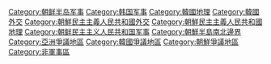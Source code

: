 {{Commonscat|Demilitarized Zone of Korea}}
{{Catmore}}

{{DEFAULTSORT:D.M.Z.}}
[[Category:朝鲜半岛军事|Category:朝鲜半岛军事]]
[[Category:韩国军事|Category:韩国军事]]
[[Category:韓國地理|Category:韓國地理]]
[[Category:韓國外交|Category:韓國外交]]
[[Category:朝鮮民主主義人民共和國外交|Category:朝鮮民主主義人民共和國外交]]
[[Category:朝鮮民主主義人民共和國地理|Category:朝鮮民主主義人民共和國地理]]
[[Category:朝鲜民主主义人民共和国军事|Category:朝鲜民主主义人民共和国军事]]
[[Category:朝鮮半島南北邊界|Category:朝鮮半島南北邊界]]
[[Category:亞洲爭議地區|Category:亞洲爭議地區]]
[[Category:韓國爭議地區|Category:韓國爭議地區]]
[[Category:朝鮮爭議地區|Category:朝鮮爭議地區]]
[[Category:非軍事區|Category:非軍事區]]